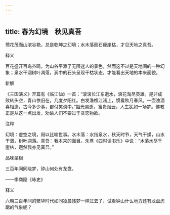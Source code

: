 ```yaml
---
---
---
```

title: 春为幻境　秋见真吾
---



莺花茂而山浓谷艳，总是乾坤之幻境；水木落而石瘦崖枯，才见天地之真吾。

释义

百花盛开百鸟齐鸣，为山谷平添了无限迷人的景色，然而这不过是天地间的一种幻象；泉水干涸树叶凋落，涧中的石头呈现干枯状态，才能看出天地的本来面貌。

新解

《三国演义》开篇有《临江仙》一首：“滚滚长江东逝水，浪花淘尽英雄。是非成败转头空，青山依旧在，几度夕阳红。白发渔樵江渚上，惯看秋月春风。一壶浊酒喜相逢，古今多少事，都付笑谈中。”韶光易逝，富贵烟云，人生犹如一场梦。佛教正是从这一点出发，劝谕人们不要过于贪恋物欲。

注释

幻境：虚空之境，用以比喻世事。水木落：水指泉水，秋天时节，天气干燥，山水干涸，树叶凋落。真吾：我本来的面目。朱熹《四时读书乐》中说：“木落水尽千崖枯，迥然我亦见真吾。”

品味菜根

三百年间同晓梦，钟山何处有龙盘。

——李商隐《咏史》

释义

六朝三百年间的繁华时代如同凌晨残梦一样过去了，试看钟山什么地方还有龙盘虎踞的气象呢？